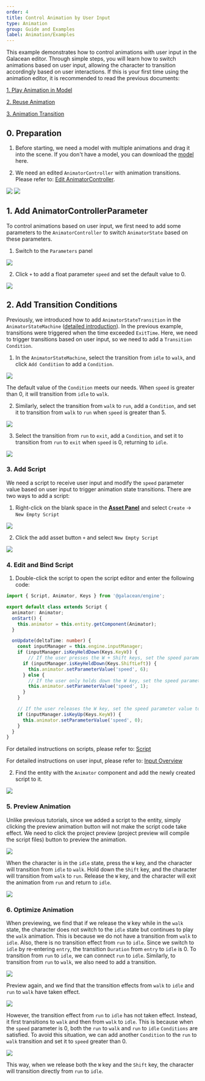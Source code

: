 ```yaml
---
order: 4
title: Control Animation by User Input
type: Animation
group: Guide and Examples
label: Animation/Examples
---
```


This example demonstrates how to control animations with user input in the Galacean editor. Through simple steps, you will learn how to switch animations based on user input, allowing the character to transition accordingly based on user interactions.
If this is your first time using the animation editor, it is recommended to read the previous documents:

[1. Play Animation in Model](/docs/animation/examples/playAnimation/)

[2. Reuse Animation](/docs/animation/examples/reuseAnimation/)

[3. Animation Transition](/docs/animation/examples/crossFade/)

## 0. Preparation

1. Before starting, we need a model with multiple animations and drag it into the scene. If you don't have a model, you can download the [model](https://mdn.alipayobjects.com/oasis_be/afts/file/A*N99IQYh_g5YAAAAAAAAAAAAADkp5AQ/player.glb) here.

2. We need an edited `AnimatorController` with animation transitions. Please refer to: [Edit AnimatorController](/docs/animation/examples/crossFade/#3-edit-animator-controller).

<Image src="https://mdn.alipayobjects.com/huamei_3zduhr/afts/img/A*WUbLQbY8qiAAAAAAAAAAAAAADsJ_AQ/original" />

<Image src="https://mdn.alipayobjects.com/huamei_3zduhr/afts/img/A*1x7zS7WqTasAAAAAAAAAAAAADsJ_AQ/original" />

## 1. Add AnimatorControllerParameter

To control animations based on user input, we first need to add some parameters to the `AnimatorController` to switch `AnimatorState` based on these parameters.

1. Switch to the `Parameters` panel

<Image src="https://mdn.alipayobjects.com/huamei_3zduhr/afts/img/A*rzRbRoI8_zEAAAAAAAAAAAAADsJ_AQ/original" />

2. Click `+` to add a float parameter `speed` and set the default value to 0.

<Image src="https://mdn.alipayobjects.com/huamei_3zduhr/afts/img/A*o6IhT6KdSZoAAAAAAAAAAAAADsJ_AQ/original" />

## 2. Add Transition Conditions

Previously, we introduced how to add `AnimatorStateTransition` in the `AnimatorStateMachine` ([detailed introduction](/docs/animation/examples/crossFade/)). In the previous example, transitions were triggered when the time exceeded `ExitTime`. Here, we need to trigger transitions based on user input, so we need to add a `Transition Condition`.

1. In the `AnimatorStateMachine`, select the transition from `idle` to `walk`, and click `Add Condition` to add a `Condition`.

<Image src="https://mdn.alipayobjects.com/huamei_3zduhr/afts/img/A*Z-P8SqQynhMAAAAAAAAAAAAADsJ_AQ/original" />

The default value of the `Condition` meets our needs. When `speed` is greater than 0, it will transition from `idle` to `walk`.

2. Similarly, select the transition from `walk` to `run`, add a `Condition`, and set it to transition from `walk` to `run` when `speed` is greater than 5.

<Image src="https://mdn.alipayobjects.com/huamei_3zduhr/afts/img/A*an4WR66LO9kAAAAAAAAAAAAADsJ_AQ/original" />

3. Select the transition from `run` to `exit`, add a `Condition`, and set it to transition from `run` to `exit` when `speed` is 0, returning to `idle`.

<Image src="https://mdn.alipayobjects.com/huamei_3zduhr/afts/img/A*YjqXSb1EDaIAAAAAAAAAAAAADsJ_AQ/original" />

### 3. Add Script
We need a script to receive user input and modify the `speed` parameter value based on user input to trigger animation state transitions.
There are two ways to add a script:

1. Right-click on the blank space in the **[Asset Panel](/docs/assets/interface)** and select `Create` -> `New Empty Script`

<Image src="https://mdn.alipayobjects.com/huamei_3zduhr/afts/img/A*vcaYR6cXhyAAAAAAAAAAAAAADsJ_AQ/original" />

2. Click the add asset button `+` and select `New Empty Script`

<Image src="https://mdn.alipayobjects.com/huamei_3zduhr/afts/img/A*ukTPS6vXR54AAAAAAAAAAAAADsJ_AQ/original" />

### 4. Edit and Bind Script
1. Double-click the script to open the script editor and enter the following code:

```typescript
import { Script, Animator, Keys } from '@galacean/engine';

export default class extends Script {
  animator: Animator;
  onStart() {
    this.animator = this.entity.getComponent(Animator);
  }

  onUpdate(deltaTime: number) {
    const inputManager = this.engine.inputManager;
    if (inputManager.isKeyHeldDown(Keys.KeyW)) {
        // If the user presses the W + Shift keys, set the speed parameter value to 6
      if (inputManager.isKeyHeldDown(Keys.ShiftLeft)) {
        this.animator.setParameterValue('speed', 6);
      } else {
        // If the user only holds down the W key, set the speed parameter value to 1
        this.animator.setParameterValue('speed', 1);
      }
    }

    // If the user releases the W key, set the speed parameter value to 0
    if (inputManager.isKeyUp(Keys.KeyW)) {
      this.animator.setParameterValue('speed', 0);
    }
  }
}
```

For detailed instructions on scripts, please refer to: [Script](/docs/script/script)

For detailed instructions on user input, please refer to: [Input Overview](/docs/input/input)

2. Find the entity with the `Animator` component and add the newly created script to it.

<Image src="https://mdn.alipayobjects.com/huamei_3zduhr/afts/img/A*MOlaTKEGBYEAAAAAAAAAAAAADsJ_AQ/original" />

### 5. Preview Animation
Unlike previous tutorials, since we added a script to the entity, simply clicking the preview animation button will not make the script code take effect. We need to click the project preview (project preview will compile the script files) button to preview the animation.

<Image src="https://mdn.alipayobjects.com/huamei_3zduhr/afts/img/A*lAeHQITR98QAAAAAAAAAAAAADsJ_AQ/original" />

When the character is in the `idle` state, press the `W` key, and the character will transition from `idle` to `walk`. Hold down the `Shift` key, and the character will transition from `walk` to `run`. Release the `W` key, and the character will exit the animation from `run` and return to `idle`.

<Image src="https://mdn.alipayobjects.com/huamei_3zduhr/afts/img/A*RQLbRZPlfUEAAAAAAAAAAAAADsJ_AQ/original" />

### 6. Optimize Animation
When previewing, we find that if we release the `W` key while in the `walk` state, the character does not switch to the `idle` state but continues to play the `walk` animation. This is because we do not have a transition from `walk` to `idle`.
Also, there is no transition effect from `run` to `idle`. Since we switch to `idle` by re-entering `entry`, the transition `Duration` from `entry` to `idle` is 0. To transition from `run` to `idle`, we can connect `run` to `idle`.
Similarly, to transition from `run` to `walk`, we also need to add a transition.

<Image src="https://mdn.alipayobjects.com/huamei_3zduhr/afts/img/A*M-JsSawhoXUAAAAAAAAAAAAADsJ_AQ/original" />

Preview again, and we find that the transition effects from `walk` to `idle` and `run` to `walk` have taken effect.

<Image src="https://mdn.alipayobjects.com/huamei_3zduhr/afts/img/A*b3b1QrhhzqkAAAAAAAAAAAAADsJ_AQ/original" />

However, the transition effect from `run` to `idle` has not taken effect. Instead, it first transitions to `walk` and then from `walk` to `idle`. This is because when the `speed` parameter is 0, both the `run` to `walk` and `run` to `idle` `Conditions` are satisfied.
To avoid this situation, we can add another `Condition` to the `run` to `walk` transition and set it to `speed` greater than 0.

<Image src="https://mdn.alipayobjects.com/huamei_3zduhr/afts/img/A*uqwGQb4AHeUAAAAAAAAAAAAADsJ_AQ/original" />

This way, when we release both the `W` key and the `Shift` key, the character will transition directly from `run` to `idle`.
